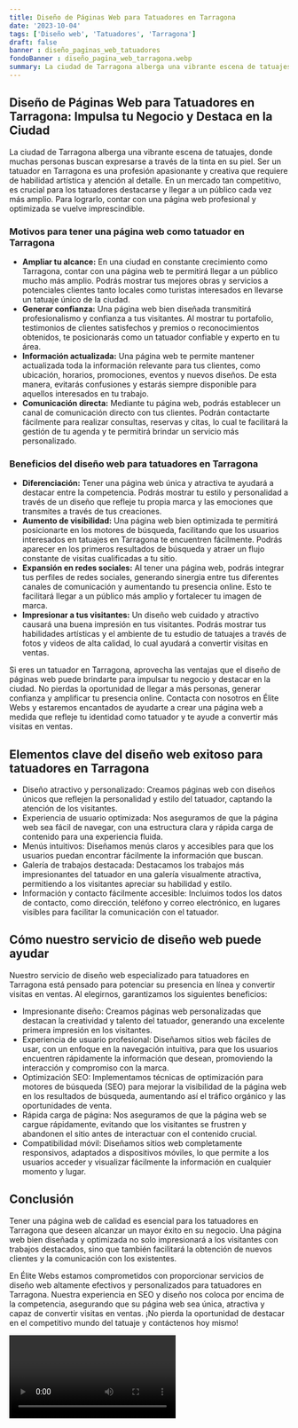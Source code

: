 ```yaml
---
title: Diseño de Páginas Web para Tatuadores en Tarragona
date: '2023-10-04'
tags: ['Diseño web', 'Tatuadores', 'Tarragona']
draft: false
banner : diseño_paginas_web_tatuadores
fondoBanner : diseño_pagina_web_tarragona.webp
summary: La ciudad de Tarragona alberga una vibrante escena de tatuajes, donde muchas personas buscan expresarse a través de la tinta en su piel. Ser un tatuador en Tarragona es una profesión apasionante y creativa que requiere de habilidad artística y atención al detalle. En un mercado tan competitivo, es crucial para los tatuadores destacarse y llegar a un público cada vez más amplio. Para lograrlo, contar con una página web profesional y optimizada se vuelve imprescindible.
---
```


## Diseño de Páginas Web para Tatuadores en Tarragona: Impulsa tu Negocio y Destaca en la Ciudad

La ciudad de Tarragona alberga una vibrante escena de tatuajes, donde muchas personas buscan expresarse a través de la tinta en su piel. Ser un tatuador en Tarragona es una profesión apasionante y creativa que requiere de habilidad artística y atención al detalle. En un mercado tan competitivo, es crucial para los tatuadores destacarse y llegar a un público cada vez más amplio. Para lograrlo, contar con una página web profesional y optimizada se vuelve imprescindible.

### Motivos para tener una página web como tatuador en Tarragona

- **Ampliar tu alcance:** En una ciudad en constante crecimiento como Tarragona, contar con una página web te permitirá llegar a un público mucho más amplio. Podrás mostrar tus mejores obras y servicios a potenciales clientes tanto locales como turistas interesados en llevarse un tatuaje único de la ciudad.
- **Generar confianza:** Una página web bien diseñada transmitirá profesionalismo y confianza a tus visitantes. Al mostrar tu portafolio, testimonios de clientes satisfechos y premios o reconocimientos obtenidos, te posicionarás como un tatuador confiable y experto en tu área.
- **Información actualizada:** Una página web te permite mantener actualizada toda la información relevante para tus clientes, como ubicación, horarios, promociones, eventos y nuevos diseños. De esta manera, evitarás confusiones y estarás siempre disponible para aquellos interesados en tu trabajo.
- **Comunicación directa:** Mediante tu página web, podrás establecer un canal de comunicación directo con tus clientes. Podrán contactarte fácilmente para realizar consultas, reservas y citas, lo cual te facilitará la gestión de tu agenda y te permitirá brindar un servicio más personalizado.

### Beneficios del diseño web para tatuadores en Tarragona

- **Diferenciación:** Tener una página web única y atractiva te ayudará a destacar entre la competencia. Podrás mostrar tu estilo y personalidad a través de un diseño que refleje tu propia marca y las emociones que transmites a través de tus creaciones.
- **Aumento de visibilidad:** Una página web bien optimizada te permitirá posicionarte en los motores de búsqueda, facilitando que los usuarios interesados en tatuajes en Tarragona te encuentren fácilmente. Podrás aparecer en los primeros resultados de búsqueda y atraer un flujo constante de visitas cualificadas a tu sitio.
- **Expansión en redes sociales:** Al tener una página web, podrás integrar tus perfiles de redes sociales, generando sinergia entre tus diferentes canales de comunicación y aumentando tu presencia online. Esto te facilitará llegar a un público más amplio y fortalecer tu imagen de marca.
- **Impresionar a tus visitantes:** Un diseño web cuidado y atractivo causará una buena impresión en tus visitantes. Podrás mostrar tus habilidades artísticas y el ambiente de tu estudio de tatuajes a través de fotos y videos de alta calidad, lo cual ayudará a convertir visitas en ventas.

Si eres un tatuador en Tarragona, aprovecha las ventajas que el diseño de páginas web puede brindarte para impulsar tu negocio y destacar en la ciudad. No pierdas la oportunidad de llegar a más personas, generar confianza y amplificar tu presencia online. Contacta con nosotros en Élite Webs y estaremos encantados de ayudarte a crear una página web a medida que refleje tu identidad como tatuador y te ayude a convertir más visitas en ventas.

<GifSeo />

<Cta />

## Elementos clave del diseño web exitoso para tatuadores en Tarragona

- Diseño atractivo y personalizado: Creamos páginas web con diseños únicos que reflejen la personalidad y estilo del tatuador, captando la atención de los visitantes.
- Experiencia de usuario optimizada: Nos aseguramos de que la página web sea fácil de navegar, con una estructura clara y rápida carga de contenido para una experiencia fluida.
- Menús intuitivos: Diseñamos menús claros y accesibles para que los usuarios puedan encontrar fácilmente la información que buscan.
- Galería de trabajos destacada: Destacamos los trabajos más impresionantes del tatuador en una galería visualmente atractiva, permitiendo a los visitantes apreciar su habilidad y estilo.
- Información y contacto fácilmente accesible: Incluimos todos los datos de contacto, como dirección, teléfono y correo electrónico, en lugares visibles para facilitar la comunicación con el tatuador.

## Cómo nuestro servicio de diseño web puede ayudar

Nuestro servicio de diseño web especializado para tatuadores en Tarragona está pensado para potenciar su presencia en línea y convertir visitas en ventas. Al elegirnos, garantizamos los siguientes beneficios:

- Impresionante diseño: Creamos páginas web personalizadas que destacan la creatividad y talento del tatuador, generando una excelente primera impresión en los visitantes.
- Experiencia de usuario profesional: Diseñamos sitios web fáciles de usar, con un enfoque en la navegación intuitiva, para que los usuarios encuentren rápidamente la información que desean, promoviendo la interacción y compromiso con la marca.
- Optimización SEO: Implementamos técnicas de optimización para motores de búsqueda (SEO) para mejorar la visibilidad de la página web en los resultados de búsqueda, aumentando así el tráfico orgánico y las oportunidades de venta.
- Rápida carga de página: Nos aseguramos de que la página web se cargue rápidamente, evitando que los visitantes se frustren y abandonen el sitio antes de interactuar con el contenido crucial.
- Compatibilidad móvil: Diseñamos sitios web completamente responsivos, adaptados a dispositivos móviles, lo que permite a los usuarios acceder y visualizar fácilmente la información en cualquier momento y lugar.

## Conclusión

Tener una página web de calidad es esencial para los tatuadores en Tarragona que deseen alcanzar un mayor éxito en su negocio. Una página web bien diseñada y optimizada no solo impresionará a los visitantes con trabajos destacados, sino que también facilitará la obtención de nuevos clientes y la comunicación con los existentes. 

En Élite Webs estamos comprometidos con proporcionar servicios de diseño web altamente efectivos y personalizados para tatuadores en Tarragona. Nuestra experiencia en SEO y diseño nos coloca por encima de la competencia, asegurando que su página web sea única, atractiva y capaz de convertir visitas en ventas. ¡No pierda la oportunidad de destacar en el competitivo mundo del tatuaje y contáctenos hoy mismo!

<Video />

<CtaBot job='Tatuadores' city='Tarragona'/>

<Gmaps query='Tarragona+españa+maps' />